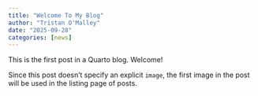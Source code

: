 ```yaml
---
title: "Welcome To My Blog"
author: "Tristan O'Malley"
date: "2025-09-28"
categories: [news]
---
```


This is the first post in a Quarto blog. Welcome!

Since this post doesn't specify an explicit `image`, the first image in the post will be used in the listing page of posts.
